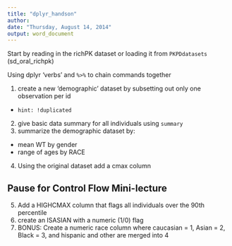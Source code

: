 ```yaml
---
title: "dplyr_handson"
author: 
date: "Thursday, August 14, 2014"
output: word_document
---
```


Start by reading in the richPK dataset or loading it from `PKPDdatasets` (sd_oral_richpk)

Using dplyr 'verbs' and `%>%` to chain commands together

1) create a new 'demographic' dataset by subsetting out only one observation per id 
  * `hint: !duplicated`
2) give basic data summary for all individuals using `summary`
3) summarize the demographic dataset by:
 * mean WT by gender
 * range of ages by RACE
4) Using the original dataset add a cmax column


## Pause for Control Flow Mini-lecture

5) Add a HIGHCMAX column that flags all individuals over the 90th percentile
6) create an ISASIAN with a numeric (1/0) flag
7) BONUS: Create a numeric race column where caucasian = 1, Asian = 2, Black = 3, and hispanic and other are merged into 4
